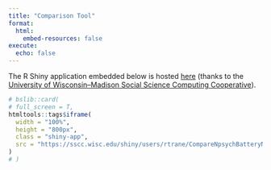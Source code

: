 ```yaml
---
title: "Comparison Tool"
format: 
  html:
    embed-resources: false
execute:
  echo: false
---
```


The R Shiny application embedded below is hosted [here](https://sscc.wisc.edu/shiny/users/rtrane/CompareNpsychBatteryNorms/) (thanks to the [University of Wisconsin--Madison Social Science Computing Cooperative](https://www.sscc.wisc.edu)). 

```r
# bslib::card(
# full_screen = T,
htmltools::tags$iframe(
  width = "100%",
  height = "800px",
  class = "shiny-app",
  src = "https://sscc.wisc.edu/shiny/users/rtrane/CompareNpsychBatteryNorms/"
)
# )
```